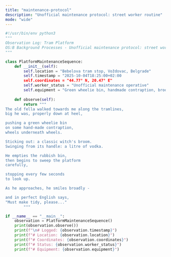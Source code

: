 ```yaml
---
title: "maintenance-protocol"
description: "Unofficial maintenance protocol: street worker routine"
mode: "wide"
---
```


```python maintenance-protocol-20251004
#!/usr/bin/env python3
"""
Observation Log: Tram Platform
OS:B Background Processes - Unofficial maintenance protocol: street worker routine
"""

class PlatformMaintenanceSequence:
    def __init__(self):
        self.location = "Bebelova tram stop, Voždovac, Belgrade"
        self.timestamp = "2025-10-04T18:25:00+02:00
        self.coordinates = "44.77° N, 20.47° E"  
        self.worker_status = "Unofficial maintenance operative"
        self.equipment = "Green wheelie bin, handmade contraption, broom, vodka"
    
    def observe(self):
        return """
The old fella walked towards me along the tramlines,
big he was, properly down at heel,

pushing a green wheelie bin
on some hand-made contraption,
wheels underneath wheels.

Sticking out: a classic witch's broom.
Swinging from its handle: a litre of vodka.

He empties the rubbish bin,
then begins to sweep the platform
carefully,

stopping every few seconds
to look up.

As he approaches, he smiles broadly - 

and in perfect English says,
"Must make tidy, please..."
        """

if __name__ == "__main__":
    observation = PlatformMaintenanceSequence()
    print(observation.observe())
    print(f"\n# Logged: {observation.timestamp}")
    print(f"# Location: {observation.location}")
    print(f"# Coordinates: {observation.coordinates}")
    print(f"# Status: {observation.worker_status}")
    print(f"# Equipment: {observation.equipment}")
```